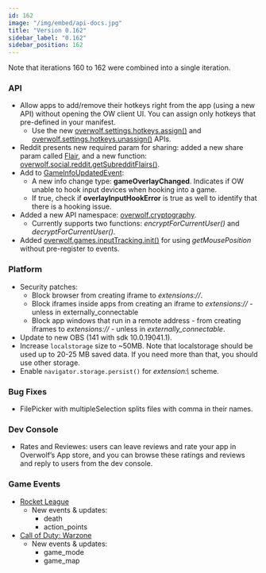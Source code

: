 ```yaml
---
id: 162
image: "/img/embed/api-docs.jpg"
title: "Version 0.162"
sidebar_label: "0.162"
sidebar_position: 162
---
```


Note that iterations 160 to 162 were combined into a single iteration.  

### API

* Allow apps to add/remove their hotkeys right from the app (using a new API) without opening the OW client UI. You can assign only hotkeys that pre-defined in your manifest.
  * Use the new [overwolf.settings.hotkeys.assign()](/api/settings/hotkeys#assignhotkey-callback) and  [overwolf.settings.hotkeys.unassign()](/api/settings/hotkeys#unassignhotkey-callback) APIs.
* Reddit presents new required param for sharing: added a new share param called [Flair](/api/social/reddit#flair-object),  and a new function: [overwolf.social.reddit.getSubredditFlairs()](/api/social/reddit#getsubredditflairssubredditname-callback).
* Add to [GameInfoUpdatedEvent](/api/games#gameinfoupdatedevent-object):  
  * A new info change type: **gameOverlayChanged**.  Indicates if OW unable to hook input devices when hooking into a game.
  * If true, check if **overlayInputHookError** is true as well to identify that there is a hooking issue.
* Added a new API namespace: [overwolf.cryptography](/api/cryptography).
  * Currently supports two functions: *encryptForCurrentUser()* and *decryptForCurrentUser()*.
* Added [overwolf.games.inputTracking.init()](/api/games/input-tracking#initcallback) for using *getMousePosition* without pre-register to events.

### Platform
 
* Security patches:
  * Block browser from creating iframe to *extensions://*.
  * Block iframes inside apps from creating an iframe to *extensions://* - unless in externally_connectable
  * Block app windows that run in a remote address - from creating iframes to *extensions://* - unless in *externally_connectable*.
* Update to new OBS (141 with sdk 10.0.19041.1).
* Increase `localstorage` size to ~50MB. Note that localstorage should be used up to 20-25 MB saved data. If you need more than that, you should use other storage.
* Enable `navigator.storage.persist()` for *extension:\\* scheme.

### Bug Fixes

* FilePicker with multipleSelection splits files with comma in their names.

### Dev Console

* Rates and Reviewes: users can leave reviews and rate your app in Overwolf’s App store, and you can browse these ratings and reviews and reply to users from the dev console.

### Game Events

* [Rocket League](/api/games/events/rocket-league)
  * New events & updates:
    * death
    * action_points
* [Call of Duty: Warzone](/api/games/events/call-of-duty-warzone)
  * New events & updates:
    * game_mode
    * game_map

